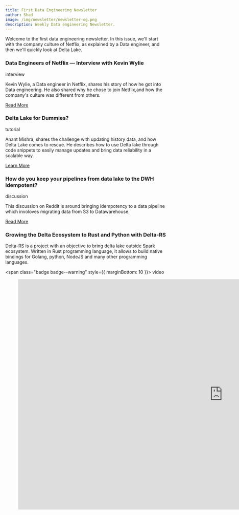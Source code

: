 ```yaml
---
title: First Data Engineering Newsletter
author: Shad
image: /img/newsletter/newsletter-og.png
description: Weekly Data engineering Newsletter.
---
```


Welcome to the first data engineering newsletter. In this issue, we'll start
with the company culture of Netflix, as explained by a Data engineer, and then
we'll quickly look at Delta Lake.

<!--truncate-->

### Data Engineers of Netflix — Interview with Kevin Wylie

<span class="badge badge--primary">interview</span>

Kevin Wylie, a Data engineer in Netflix, shares his story of how he got into
Data engineering. He also shared why he chose to join Netflix,and how the
company's culture was different from others.

[Read More](https://netflixtechblog.com/data-engineers-of-netflix-interview-with-kevin-wylie-7fb9113a01ea)

### Delta Lake for Dummies?

<span class="badge badge--primary">tutorial</span>

Anant Mishra, shares the challenge with updating history data, and how Delta
Lake comes to rescue. He describes how to use Delta lake through code snippets
to easily manage updates and bring data reliability in a scalable way.

[Learn More](https://medium.com/@anant30/delta-lake-for-dummies-810e6c61310b)

### How do you keep your pipelines from data lake to the DWH idempotent?

<span class="badge badge--warning">discussion</span>

This discussion on Reddit is around bringing idempotency to a data pipeline
which involoves migrating data from S3 to Datawarehouse.

[Read More](https://www.reddit.com/r/dataengineering/comments/om20pi/how_do_you_keep_your_pipelines_from_data_lake_to/)

### Growing the Delta Ecosystem to Rust and Python with Delta-RS

Delta-RS is a project with an objective to bring delta lake outside Spark
ecosystem. Written in Rust programming language, it allows to build native
bindings for Golang, python, NodeJS and many other programming languages.

<span class="badge badge--warning" style={{ marginBottom: 10 }}>
  video
</span>

<figure class="video-container">
  <iframe
    width="1280"
    height="720"
    src="https://www.youtube.com/embed/scYz12UK-OY"
    title="YouTube video player"
    frameborder="0"
    allow="accelerometer; autoplay; clipboard-write; encrypted-media; gyroscope; picture-in-picture"
    allowfullscreen
  ></iframe>
</figure>
